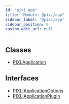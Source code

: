 ```yaml
---
id: "pixi_app"
title: "Module: @pixi/app"
sidebar_label: "@pixi/app"
sidebar_position: 0
custom_edit_url: null
---
```

## Classes
* [PIXI.Application](../classes/PIXI.Application.pixi_app)
## Interfaces
* [PIXI.IApplicationOptions](../interfaces/PIXI.IApplicationOptions.pixi_app)
* [PIXI.IApplicationPlugin](../interfaces/PIXI.IApplicationPlugin.pixi_app)

    
